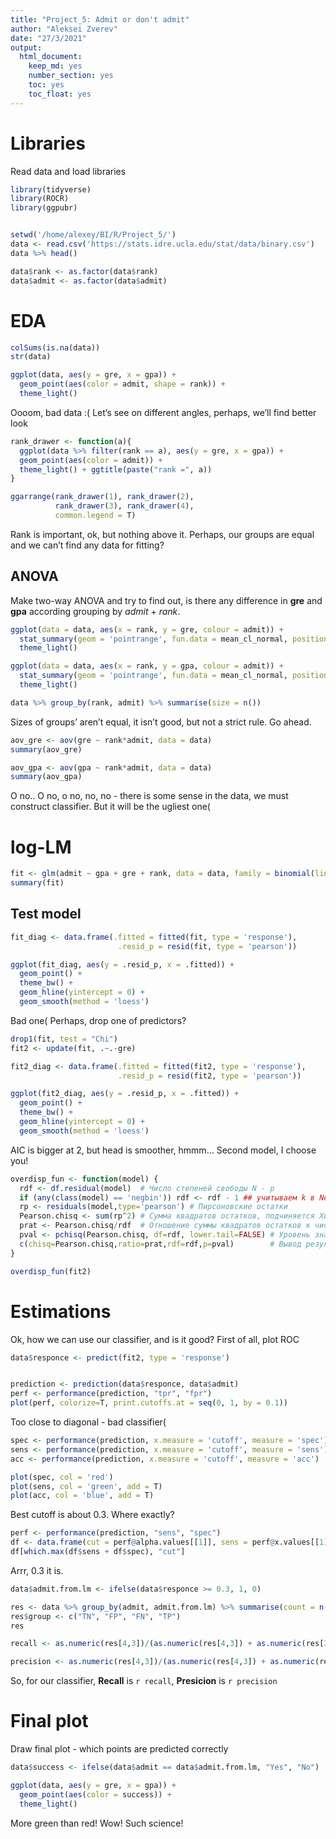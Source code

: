 ```yaml
---
title: "Project_5: Admit or don't admit"
author: "Aleksei Zverev"
date: "27/3/2021"
output: 
  html_document: 
    keep_md: yes
    number_section: yes
    toc: yes
    toc_float: yes
---
```

# Libraries

Read data and load libraries

```r
library(tidyverse)
library(ROCR)
library(ggpubr)


setwd('/home/alexey/BI/R/Project_5/')
data <- read.csv('https://stats.idre.ucla.edu/stat/data/binary.csv')
data %>% head()

data$rank <- as.factor(data$rank)
data$admit <- as.factor(data$admit)
```

# EDA

```r
colSums(is.na(data))
str(data)

ggplot(data, aes(y = gre, x = gpa)) +
  geom_point(aes(color = admit, shape = rank)) +
  theme_light()
```

Oooom, bad data :( Let's see on different angles, perhaps, we'll find better look

```r
rank_drawer <- function(a){
  ggplot(data %>% filter(rank == a), aes(y = gre, x = gpa)) +
  geom_point(aes(color = admit)) +
  theme_light() + ggtitle(paste("rank =", a))
}

ggarrange(rank_drawer(1), rank_drawer(2),
          rank_drawer(3), rank_drawer(4),
          common.legend = T)
```

Rank is important, ok, but nothing above it. Perhaps, our groups are equal and we can't find any data for fitting?

## ANOVA

Make two-way ANOVA and try to find out, is there any difference in **gre** and **gpa** according grouping by *admit* + *rank*.

```r
ggplot(data = data, aes(x = rank, y = gre, colour = admit)) +
  stat_summary(geom = 'pointrange', fun.data = mean_cl_normal, position = position_dodge(width = 0.2)) + 
  theme_light()

ggplot(data = data, aes(x = rank, y = gpa, colour = admit)) +
  stat_summary(geom = 'pointrange', fun.data = mean_cl_normal, position = position_dodge(width = 0.2)) + 
  theme_light()

data %>% group_by(rank, admit) %>% summarise(size = n())
```

Sizes of groups' aren't equal, it isn't good, but not a strict rule. Go ahead.

```r
aov_gre <- aov(gre ~ rank*admit, data = data)
summary(aov_gre)

aov_gpa <- aov(gpa ~ rank*admit, data = data)
summary(aov_gpa)
```

O no.. O no, o no, no, no - there is some sense in the data, we must construct classifier. But it will be the ugliest one(

# log-LM

```r
fit <- glm(admit ~ gpa + gre + rank, data = data, family = binomial(link = 'logit'))
summary(fit)
```

## Test model

```r
fit_diag <- data.frame(.fitted = fitted(fit, type = 'response'),
                        .resid_p = resid(fit, type = 'pearson'))

ggplot(fit_diag, aes(y = .resid_p, x = .fitted)) + 
  geom_point() +
  theme_bw() +
  geom_hline(yintercept = 0) +  
  geom_smooth(method = 'loess')
```

Bad one( Perhaps, drop one of predictors?

```r
drop1(fit, test = "Chi")
fit2 <- update(fit, .~.-gre)

fit2_diag <- data.frame(.fitted = fitted(fit2, type = 'response'),
                        .resid_p = resid(fit2, type = 'pearson'))

ggplot(fit2_diag, aes(y = .resid_p, x = .fitted)) + 
  geom_point() +
  theme_bw() +
  geom_hline(yintercept = 0) +  
  geom_smooth(method = 'loess')
```

AIC is bigger at 2, but head is smoother, hmmm... Second model, I choose you!

```r
overdisp_fun <- function(model) {
  rdf <- df.residual(model)  # Число степеней свободы N - p
  if (any(class(model) == 'negbin')) rdf <- rdf - 1 ## учитываем k в NegBin GLMM
  rp <- residuals(model,type='pearson') # Пирсоновские остатки
  Pearson.chisq <- sum(rp^2) # Сумма квадратов остатков, подчиняется Хи-квадрат распределению
  prat <- Pearson.chisq/rdf  # Отношение суммы квадратов остатков к числу степеней свободы
  pval <- pchisq(Pearson.chisq, df=rdf, lower.tail=FALSE) # Уровень значимости
  c(chisq=Pearson.chisq,ratio=prat,rdf=rdf,p=pval)        # Вывод результатов
}

overdisp_fun(fit2)
```

# Estimations

Ok, how we can use our classifier, and is it good? First of all, plot ROC

```r
data$responce <- predict(fit2, type = 'response')


prediction <- prediction(data$responce, data$admit)
perf <- performance(prediction, "tpr", "fpr")
plot(perf, colorize=T, print.cutoffs.at = seq(0, 1, by = 0.1))

```

Too close to diagonal - bad classifier(

```r
spec <- performance(prediction, x.measure = 'cutoff', measure = 'spec')
sens <- performance(prediction, x.measure = 'cutoff', measure = 'sens')
acc <- performance(prediction, x.measure = 'cutoff', measure = 'acc')

plot(spec, col = 'red')
plot(sens, col = 'green', add = T)
plot(acc, col = 'blue', add = T)
```

Best cutoff is about 0.3. Where exactly?

```r
perf <- performance(prediction, "sens", "spec")
df <- data.frame(cut = perf@alpha.values[[1]], sens = perf@x.values[[1]], spec = perf@y.values[[1]])
df[which.max(df$sens + df$spec), "cut"]
```

Arrr, 0.3 it is.

```r
data$admit.from.lm <- ifelse(data$responce >= 0.3, 1, 0)

res <- data %>% group_by(admit, admit.from.lm) %>% summarise(count = n(), .groups = "keep")
res$group <- c("TN", "FP", "FN", "TP")
res
```

```r
recall <- as.numeric(res[4,3])/(as.numeric(res[4,3]) + as.numeric(res[3,3]))

precision <- as.numeric(res[4,3])/(as.numeric(res[4,3]) + as.numeric(res[2,3]))
```

So, for our classifier, **Recall** is `r recall`, **Presicion** is `r precision`

# Final plot

Draw final plot - which points are predicted correctly

```r
data$success <- ifelse(data$admit == data$admit.from.lm, "Yes", "No")

ggplot(data, aes(y = gre, x = gpa)) +
  geom_point(aes(color = success)) +
  theme_light()
```

More green than red! Wow! Such science!